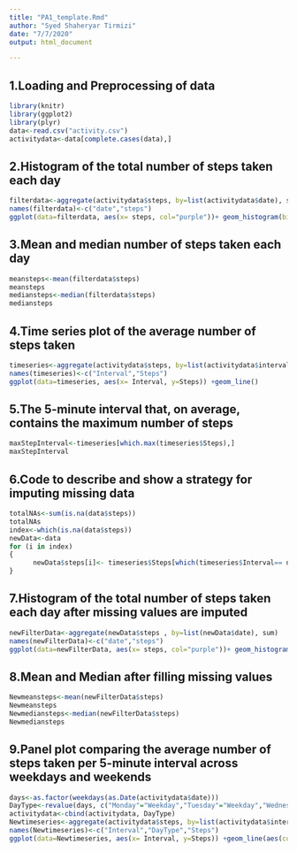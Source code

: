 ```yaml
---
title: "PA1_template.Rmd"
author: "Syed Shaheryar Tirmizi"
date: "7/7/2020"
output: html_document

---
```

## 1.Loading and Preprocessing of data
```r
library(knitr)
library(ggplot2)
library(plyr)
data<-read.csv("activity.csv")
activitydata<-data[complete.cases(data),]
```
## 2.Histogram of the total number of steps taken each day
```r
filterdata<-aggregate(activitydata$steps, by=list(activitydata$date), sum)
names(filterdata)<-c("date","steps")
ggplot(data=filterdata, aes(x= steps, col="purple"))+ geom_histogram(binwidth = 1000)+ labs(title = "Total steps taken per day",x="Steps", y="Frequency")
```

## 3.Mean and median number of steps taken each day
```r
meansteps<-mean(filterdata$steps)
meansteps
mediansteps<-median(filterdata$steps)
mediansteps
```

## 4.Time series plot of the average number of steps taken
```r
timeseries<-aggregate(activitydata$steps, by=list(activitydata$interval), mean)
names(timeseries)<-c("Interval","Steps")
ggplot(data=timeseries, aes(x= Interval, y=Steps)) +geom_line()
```

## 5.The 5-minute interval that, on average, contains the maximum number of steps
```r
maxStepInterval<-timeseries[which.max(timeseries$Steps),]
maxStepInterval
```

## 6.Code to describe and show a strategy for imputing missing data
```r
totalNAs<-sum(is.na(data$steps))
totalNAs
index<-which(is.na(data$steps))
newData<-data
for (i in index)
{
      newData$steps[i]<- timeseries$Steps[which(timeseries$Interval== newData$interval[i])]
}
```

## 7.Histogram of the total number of steps taken each day after missing values are imputed
```r
newFilterData<-aggregate(newData$steps , by=list(newData$date), sum)
names(newFilterData)<-c("date","steps")
ggplot(data=newFilterData, aes(x= steps, col="purple"))+ geom_histogram(binwidth = 1000)+ labs(title = "Total steps taken per day",x="Steps", y="Frequency")
```

## 8.Mean and Median after filling missing values
```r
Newmeansteps<-mean(newFilterData$steps)
Newmeansteps
Newmediansteps<-median(newFilterData$steps)
Newmediansteps
```

## 9.Panel plot comparing the average number of steps taken per 5-minute interval across weekdays and weekends
```r
days<-as.factor(weekdays(as.Date(activitydata$date)))
DayType<-revalue(days, c("Monday"="Weekday","Tuesday"="Weekday","Wednesday"="Weekday","Thursday"="Weekday","Friday"="Weekday","Saturday"="Weekend","Sunday"="Weekend"))
activitydata<-cbind(activitydata, DayType)
Newtimeseries<-aggregate(activitydata$steps, by=list(activitydata$interval, activitydata$DayType), mean)
names(Newtimeseries)<-c("Interval","DayType","Steps")
ggplot(data=Newtimeseries, aes(x= Interval, y=Steps)) +geom_line(aes(colour=DayType)) +facet_grid(DayType~.)
```
